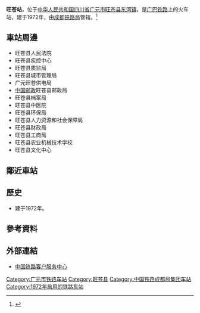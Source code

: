 {{expand|time=2014-02-17T11:13:18+00:00}}
{{noteTA
|1=zh-cn:始发车次; zh-hk:列車班次;
|2=zh-cn:车次; zh-hk:班次;
}}
{{Infobox China railway station 
|车站名称 = 旺苍站
|图片 = 
|图片介绍 = 
|其他名称 = 
|车站拼音 = Wangcang
|英文名称 = Wangcang Railway Station
|车站代码 = 
|电报码 = WEW
|拼音码 = WCA
|坐标 = {{coord|32.228327|N|106.267246|E|display=inline,title}}
|车站位置 = [[四川省|四川省]][[广元市|广元市]][[旺苍县|旺苍县]][[东河镇_(旺苍县)|东河镇]]
|归属 = [[成都铁路局|成都铁路局]]
|车站等级 = [[三等站_(中铁)|三等站]]
|线路 = [[广巴铁路|广巴铁路]]
|月台数目 = 
|站台面 = 
|股道数目 = 
|网站 = 
}}
'''旺苍站'''，位于[[中华人民共和国|中华人民共和国]][[四川省|四川省]][[广元市|广元市]][[旺苍县|旺苍县]][[东河镇_(旺苍县)|东河镇]]，是[[广巴铁路|广巴铁路]]上的火车站，建于1972年，由[[成都铁路局|成都铁路局]]管辖。<ref>{{Cite web |url=http://search.huochepiao.com/huochezhan/jieshao/809.htm |title=旺苍火车站介绍 |access-date=2016-12-31 |archive-date=2019-08-22 |archive-url=https://web.archive.org/web/20190822164707/http://search.huochepiao.com/huochezhan/jieshao/809.htm |dead-url=no }}</ref>
==車站周邊==
* 旺苍县人民法院
* 旺苍县疾控中心
* 旺苍县质监局
* 旺苍县城市管理局
* 广元旺苍供电局
* [[中国邮政|中国邮政]]旺苍县邮政局
* 旺苍县档案局
* 旺苍县中医院
* 旺苍县环保局
* 旺苍县人力资源和社会保障局
* 旺苍县财政局
* 旺苍县工商局
* 旺苍县农业机械技术学校
* 旺苍县文化中心

==鄰近車站==
{{start rail box}}
{{s-inop|[[嘉川站|嘉川站]]}}
{{s-line|[[广巴铁路|广巴铁路]]}}
{{s-inop|[[黄洋站|黄洋站]]}}
{{end box}}
==歷史==
* 建于1972年。
==參考資料==
{{reflist}}
==外部連結==
* [http://www.12306.cn/mormhweb/ 中国铁路客户服务中心] {{Wayback|url=http://www.12306.cn/mormhweb/ |date=20180205163941 }}
{{广巴铁路}}
[[Category:广元市铁路车站|Category:广元市铁路车站]]
[[Category:旺苍县|Category:旺苍县]]
[[Category:中国铁路成都局集团车站|Category:中国铁路成都局集团车站]]
[[Category:1972年启用的铁路车站|Category:1972年启用的铁路车站]]